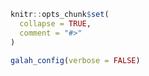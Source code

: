 
```r

knitr::opts_chunk$set(
  collapse = TRUE,
  comment = "#>"
)

galah_config(verbose = FALSE)
```

